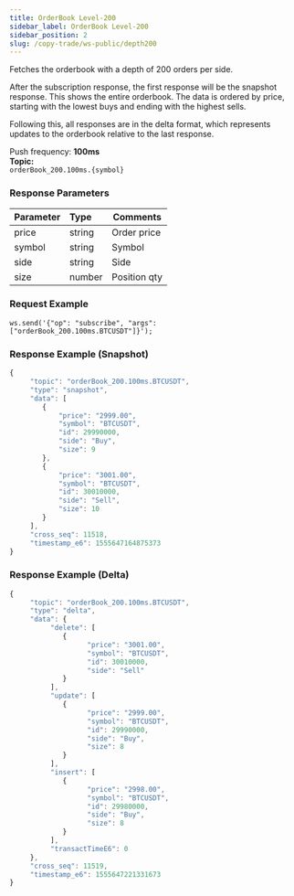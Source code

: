 ```yaml
---
title: OrderBook Level-200
sidebar_label: OrderBook Level-200
sidebar_position: 2
slug: /copy-trade/ws-public/depth200
---
```


Fetches the orderbook with a depth of 200 orders per side.<br/>

After the subscription response, the first response will be the snapshot response. This shows the entire orderbook. The data is ordered by price, starting with the lowest buys and ending with the highest sells.<br/>

Following this, all responses are in the delta format, which represents updates to the orderbook relative to the last response.<br/>

Push frequency: **100ms**<br/>
**Topic:**<br/>
`orderBook_200.100ms.{symbol}`

### Response Parameters
| Parameter | Type | Comments|
|:----- |:-----|----- |
|price |string |Order price |
|symbol |string |Symbol |
|side |string |Side |
|size |number |Position qty |

### Request Example

<Tabs>
<TabItem value="console" label="Console">

```http
ws.send('{"op": "subscribe", "args": ["orderBook_200.100ms.BTCUSDT"]}');
```

</TabItem>
</Tabs>

### Response Example (Snapshot)

<Tabs>
<TabItem value="js linear" label="linear">

```javascript
{
     "topic": "orderBook_200.100ms.BTCUSDT",
     "type": "snapshot",
     "data": [
        {
            "price": "2999.00",
            "symbol": "BTCUSDT",
            "id": 29990000,
            "side": "Buy",
            "size": 9
        },
        {
            "price": "3001.00",
            "symbol": "BTCUSDT",
            "id": 30010000,
            "side": "Sell",
            "size": 10
        }
     ],
     "cross_seq": 11518,
     "timestamp_e6": 1555647164875373
}
```
</TabItem>
</Tabs>

### Response Example (Delta)

<Tabs>
<TabItem value="js linear" label="linear">

```javascript
{
     "topic": "orderBook_200.100ms.BTCUSDT",
     "type": "delta",
     "data": {
          "delete": [
             {
                   "price": "3001.00",
                   "symbol": "BTCUSDT",
                   "id": 30010000,
                   "side": "Sell"
             }
          ],
          "update": [
             {
                   "price": "2999.00",
                   "symbol": "BTCUSDT",
                   "id": 29990000,
                   "side": "Buy",
                   "size": 8
             }
          ],
          "insert": [
             {
                   "price": "2998.00",
                   "symbol": "BTCUSDT",
                   "id": 29980000,
                   "side": "Buy",
                   "size": 8
             }
          ],
          "transactTimeE6": 0
     },
     "cross_seq": 11519,
     "timestamp_e6": 1555647221331673
}
```
</TabItem>
</Tabs>